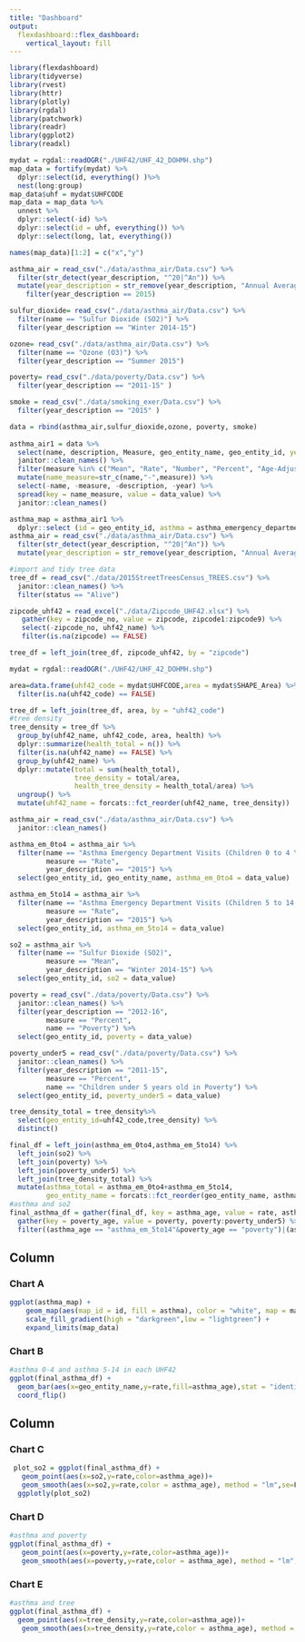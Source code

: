 ```yaml
---
title: "Dashboard"
output: 
  flexdashboard::flex_dashboard:
    vertical_layout: fill
---
```


```r
library(flexdashboard)
library(tidyverse)
library(rvest)
library(httr)
library(plotly)
library(rgdal)
library(patchwork)
library(readr)
library(ggplot2)
library(readxl)
```

```r
mydat = rgdal::readOGR("./UHF42/UHF_42_DOHMH.shp")
map_data = fortify(mydat) %>%
  dplyr::select(id, everything() )%>%
  nest(long:group)
map_data$uhf = mydat$UHFCODE
map_data = map_data %>%
  unnest %>%
  dplyr::select(-id) %>%
  dplyr::select(id = uhf, everything()) %>%
  dplyr::select(long, lat, everything())

names(map_data)[1:2] = c("x","y") 

asthma_air = read_csv("./data/asthma_air/Data.csv") %>%
  filter(str_detect(year_description, "^20|^An")) %>%
  mutate(year_description = str_remove(year_description, "Annual Average ")) %>%
    filter(year_description == 2015)

sulfur_dioxide= read_csv("./data/asthma_air/Data.csv") %>%
  filter(name == "Sulfur Dioxide (SO2)") %>%
  filter(year_description == "Winter 2014-15")

ozone= read_csv("./data/asthma_air/Data.csv") %>%
  filter(name == "Ozone (O3)") %>%
  filter(year_description == "Summer 2015")

poverty= read_csv("./data/poverty/Data.csv") %>%
  filter(year_description == "2011-15" )

smoke = read_csv("./data/smoking_exer/Data.csv") %>%
  filter(year_description == "2015" )

data = rbind(asthma_air,sulfur_dioxide,ozone, poverty, smoke)
  
asthma_air1 = data %>%
  select(name, description, Measure, geo_entity_name, geo_entity_id, year = year_description, data_value) %>%
  janitor::clean_names() %>% 
  filter(measure %in% c("Mean", "Rate", "Number", "Percent", "Age-Adjusted Percent", "Age-Adjusted Rate ")) %>%
  mutate(name_measure=str_c(name,"-",measure)) %>%
  select(-name, -measure, -description, -year) %>%
  spread(key = name_measure, value = data_value) %>%
  janitor::clean_names()

asthma_map = asthma_air1 %>%
  dplyr::select (id = geo_entity_id, asthma = asthma_emergency_department_visits_children_0_to_4_yrs_old_rate)
asthma_air = read_csv("./data/asthma_air/Data.csv") %>%
  filter(str_detect(year_description, "^20|^An")) %>%
  mutate(year_description = str_remove(year_description, "Annual Average "))

```

```r
#import and tidy tree data
tree_df = read_csv("./data/2015StreetTreesCensus_TREES.csv") %>%
  janitor::clean_names() %>%
  filter(status == "Alive")

zipcode_uhf42 = read_excel("./data/Zipcode_UHF42.xlsx") %>%
   gather(key = zipcode_no, value = zipcode, zipcode1:zipcode9) %>%
   select(-zipcode_no, uhf42_name) %>%
   filter(is.na(zipcode) == FALSE)

tree_df = left_join(tree_df, zipcode_uhf42, by = "zipcode") 

mydat = rgdal::readOGR("./UHF42/UHF_42_DOHMH.shp")

area=data.frame(uhf42_code = mydat$UHFCODE,area = mydat$SHAPE_Area) %>%
  filter(is.na(uhf42_code) == FALSE)

tree_df = left_join(tree_df, area, by = "uhf42_code")
#tree density
tree_density = tree_df %>%
  group_by(uhf42_name, uhf42_code, area, health) %>%
  dplyr::summarize(health_total = n()) %>%
  filter(is.na(uhf42_name) == FALSE) %>%
  group_by(uhf42_name) %>%
  dplyr::mutate(total = sum(health_total),
                tree_density = total/area,
                health_tree_density = health_total/area) %>%
  ungroup() %>%
  mutate(uhf42_name = forcats::fct_reorder(uhf42_name, tree_density))

asthma_air = read_csv("./data/asthma_air/Data.csv") %>%
  janitor::clean_names()

asthma_em_0to4 = asthma_air %>%
  filter(name == "Asthma Emergency Department Visits (Children 0 to 4 Yrs Old)",
         measure == "Rate",
         year_description == "2015") %>%
  select(geo_entity_id, geo_entity_name, asthma_em_0to4 = data_value)

asthma_em_5to14 = asthma_air %>%
  filter(name == "Asthma Emergency Department Visits (Children 5 to 14 Yrs Old)",
         measure == "Rate",
         year_description == "2015") %>%
  select(geo_entity_id, asthma_em_5to14 = data_value) 

so2 = asthma_air %>%
  filter(name == "Sulfur Dioxide (SO2)",
         measure == "Mean",
         year_description == "Winter 2014-15") %>%
  select(geo_entity_id, so2 = data_value)

poverty = read_csv("./data/poverty/Data.csv") %>%
  janitor::clean_names() %>%
  filter(year_description == "2012-16",
         measure == "Percent",
         name == "Poverty") %>%
  select(geo_entity_id, poverty = data_value) 

poverty_under5 = read_csv("./data/poverty/Data.csv") %>%
  janitor::clean_names() %>%
  filter(year_description == "2011-15",
         measure == "Percent",
         name == "Children under 5 years old in Poverty") %>%
  select(geo_entity_id, poverty_under5 = data_value) 

tree_density_total = tree_density%>%
  select(geo_entity_id=uhf42_code,tree_density) %>%
  distinct()

final_df = left_join(asthma_em_0to4,asthma_em_5to14) %>%
  left_join(so2) %>%
  left_join(poverty) %>%
  left_join(poverty_under5) %>%
  left_join(tree_density_total) %>%
  mutate(asthma_total = asthma_em_0to4+asthma_em_5to14,
         geo_entity_name = forcats::fct_reorder(geo_entity_name, asthma_total)) 
#asthma and so2
final_asthma_df = gather(final_df, key = asthma_age, value = rate, asthma_em_0to4:asthma_em_5to14) %>%
  gather(key = poverty_age, value = poverty, poverty:poverty_under5) %>%
  filter((asthma_age == "asthma_em_5to14"&poverty_age == "poverty")|(asthma_age == "asthma_em_0to4"& poverty_age == "poverty_under5"))
```



Column {.tabset data-width=650}
-----------------------------------------------------------------------

### Chart A

```r
ggplot(asthma_map) +
    geom_map(aes(map_id = id, fill = asthma), color = "white", map = map_data) +
    scale_fill_gradient(high = "darkgreen",low = "lightgreen") +
    expand_limits(map_data)
```


### Chart B

```r
#asthma 0-4 and asthma 5-14 in each UHF42
ggplot(final_asthma_df) +
  geom_bar(aes(x=geo_entity_name,y=rate,fill=asthma_age),stat = "identity",position = "dodge") +
  coord_flip()

```

Column {data-width=550}
-----------------------------------------------------------------------
### Chart C

```r
 plot_so2 = ggplot(final_asthma_df) +
   geom_point(aes(x=so2,y=rate,color=asthma_age))+
   geom_smooth(aes(x=so2,y=rate,color = asthma_age), method = "lm",se=F)
  ggplotly(plot_so2) 
```


### Chart D {.tabset}

```r
#asthma and poverty
ggplot(final_asthma_df) +
   geom_point(aes(x=poverty,y=rate,color=asthma_age))+
   geom_smooth(aes(x=poverty,y=rate,color = asthma_age), method = "lm",se=F)
```

### Chart E 

```r
#asthma and tree
ggplot(final_asthma_df) +
  geom_point(aes(x=tree_density,y=rate,color=asthma_age))+
   geom_smooth(aes(x=tree_density,y=rate,color = asthma_age), method = "lm",se=F)

```
